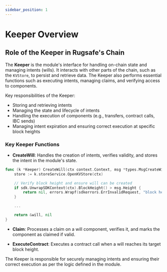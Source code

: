```yaml
---
sidebar_position: 1
---
```


# Keeper Overview

## Role of the Keeper in Rugsafe's Chain

The **Keeper** is the module's interface for handling on-chain state and managing intents (wills). It interacts with other parts of the chain, such as the `KVStore`, to persist and retrieve data. The Keeper also performs essential functions such as executing intents, managing claims, and verifying access to components.

Key responsibilities of the Keeper:
- Storing and retrieving intents
- Managing the state and lifecycle of intents
- Handling the execution of components (e.g., transfers, contract calls, IBC sends)
- Managing intent expiration and ensuring correct execution at specific block heights

### Key Keeper Functions

- **CreateWill**: Handles the creation of intents, verifies validity, and stores the intent in the module's state.

```go
func (k *Keeper) CreateWill(ctx context.Context, msg *types.MsgCreateWillRequest) (*types.Will, error) {
    store := k.storeService.OpenKVStore(ctx)

    // Verify block height and ensure will can be created
    if sdk.UnwrapSDKContext(ctx).BlockHeight() > msg.Height {
        return nil, errors.Wrapf(sdkerrors.ErrInvalidRequest, "block height too high")
    }

    ...

    return &will, nil
}
```

- **Claim**: Processes a claim on a will component, verifies it, and marks the component as claimed if valid.

- **ExecuteContract**: Executes a contract call when a will reaches its target block height.

The Keeper is responsible for securely managing intents and ensuring their correct execution as per the logic defined in the module.
